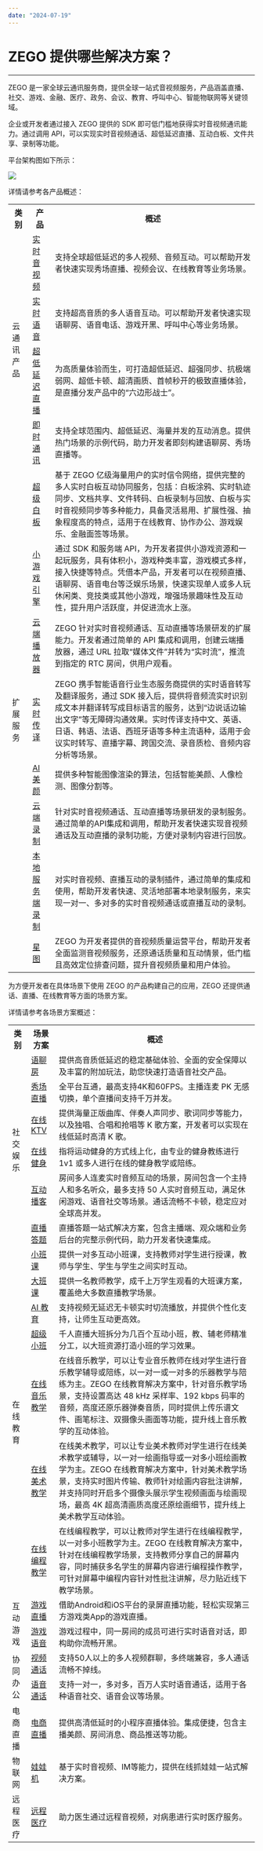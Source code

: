 ```yaml
---
date: "2024-07-19"
---
```

# ZEGO 提供哪些解决方案？

- - -

ZEGO 是一家全球云通讯服务商，提供全球一站式音视频服务，产品涵盖直播、社交、游戏、金融、医疗、政务、会议、教育、呼叫中心、智能物联网等关键领域。

企业或开发者通过接入 ZEGO 提供的 SDK 即可低门槛地获得实时音视频通讯能力。通过调用 API，可以实现实时音视频通话、超低延迟直播、互动白板、文件共享、录制等功能。

平台架构图如下所示：

<Frame width="512" height="auto" caption=""><Frame width="512" height="auto" caption=""><img src="https://doc-media.zego.im/sdk-doc/Pics/iOS/ZegoLiveRoom/ZegoLiveRoom-JoinLive/structure.png" /></Frame></Frame>


详情请参考各产品概述：

<table>
  
<tbody><tr>
<th>类别</th>
<th>产品</th>
<th>概述</th>
</tr>
<tr>
<td rowspan="4">云通讯产品</td>
<td><a target="_blank" href="https://doc-zh.zego.im/article/5416">实时音视频</a></td>
<td>支持全球超低延迟的多人视频、音频互动。可以帮助开发者快速实现秀场直播、视频会议、在线教育等业务场景。</td>
</tr>
<tr>
<td><a target="_blank" href="https://doc-zh.zego.im/article/4438">实时语音</a></td>
<td>支持超高音质的多人语音互动。可以帮助开发者快速实现语聊房、语音电话、游戏开黑、呼叫中心等业务场景。</td>
</tr>
<tr>
<td><a target="_blank" href="https://doc-zh.zego.im/article/13182">超低延迟直播</a></td>
<td>为高质量体验而生，可打造超低延迟、超强同步、抗极端弱网、超低卡顿、超清画质、首帧秒开的极致直播体验，是直播分发产品中的“六边形战士”。</td>
</tr>
<tr>
<td><a target="_blank" href="https://doc-zh.zego.im/article/4438">即时通讯</a></td>
<td>支持全球范围内、超低延迟、海量并发的互动消息。提供热门场景的示例代码，助力开发者即刻构建语聊房、秀场直播等。</td>
</tr>
<tr>
<td rowspan="8">扩展服务</td>
<td><a target="_blank" href="https://doc-zh.zego.im/article/11287">超级白板</a></td>
<td>基于 ZEGO 亿级海量用户的实时信令网络，提供完整的多人实时白板互动协同服务，包括：白板涂鸦、实时轨迹同步、文档共享、文件转码、白板录制与回放、白板与实时音视频同步等多种能力，具备灵活易用、扩展性强、抽象程度高的特点，适用于在线教育、协作办公、游戏娱乐、金融面签等场景。</td>
</tr>
<tr>
<td><a target="_blank" href="https://doc-zh.zego.im/article/17621">小游戏引擎</a></td>
<td>通过 SDK 和服务端 API，为开发者提供小游戏资源和一起玩服务，具有体积小，游戏种类丰富，游戏模式多样，接入快捷等特点。凭借本产品，开发者可以在视频直播、语聊房、语音电台等泛娱乐场景，快速实现单人或多人玩休闲类、竞技类或其他小游戏，增强场景趣味性及互动性，提升用户活跃度，并促进流水上涨。</td>
</tr>
<tr>
<td><a target="_blank" href="https://doc-zh.zego.im/article/17844">云端播放器</a></td>
<td>ZEGO 针对实时音视频通话、互动直播等场景研发的扩展能力。开发者通过简单的 API 集成和调用，创建云端播放器，通过 URL 拉取“媒体文件”并转为“实时流”，推流到指定的 RTC 房间，供用户观看。</td>
</tr>
<tr>
<td><a target="_blank" href="https://doc-zh.zego.im/article/16653">实时传译</a></td>
<td>ZEGO 携手智能语音行业生态服务商提供的实时语音转写及翻译服务，通过 SDK 接入后，提供将音频流实时识别成文本并翻译转写成目标语言的服务，达到“边说话边输出文字”等无障碍沟通效果。实时传译支持中文、英语、日语、韩语、法语、西班牙语等多种主流语种，适用于会议实时转写、直播字幕、跨国交流、录音质检、音频内容分析等场景。</td>
</tr>
<tr>
<td><a target="_blank" href="https://doc-zh.zego.im/article/9556">AI 美颜</a></td>
<td>提供多种智能图像渲染的算法，包括智能美颜、人像检测、图像分割等。</td>
</tr>
<tr>
<td><a target="_blank" href="https://doc-zh.zego.im/article/6205">云端录制</a></td>
<td>针对实时音视频通话、互动直播等场景研发的录制服务。通过简单的API集成和调用，帮助开发者快速实现音视频通话及互动直播的录制功能，方便对录制内容进行回放。</td>
</tr>
<tr>
<td><a target="_blank" href="https://doc-zh.zego.im/article/2200">本地服务端录制</a></td>
<td>对实时音视频、直播互动的录制插件，通过简单的集成和使用，帮助开发者快速、灵活地部署本地录制服务，来实现一对一、多对多的实时音视频通话或直播互动的录制。</td>
</tr>
<tr>
<td><a target="_blank" href="https://doc-zh.zego.im/article/16353">星图</a></td>
<td>ZEGO 为开发者提供的音视频质量运营平台，帮助开发者全面监测音视频服务，还原通话质量和互动情景，低门槛且高效定位排查问题，提升音视频质量和用户体验。</td>
</tr>
</tbody></table>







为方便开发者在具体场景下使用 ZEGO 的产品构建自己的应用，ZEGO 还提供通话、直播、在线教育等方面的场景方案。

详情请参考各场景方案概述：


<table>
  
<tbody><tr>
<th>类别</th>
<th>场景方案</th>
<th>概述</th>
</tr>
<tr>
<td rowspan="6">社交娱乐</td>
<td><a target="_blank" href="https://doc-zh.zego.im/article/15942">语聊房</a></td>
<td>提供高音质低延迟的稳定基础体验、全面的安全保障以及丰富的附加玩法，助您快速打造语音社交产品。</td>
</tr>
<tr>
<td><a target="_blank" href="https://doc-zh.zego.im/article/16273">秀场直播</a></td>
<td>全平台互通，最高支持4K和60FPS。主播连麦 PK 无感切换，单个直播间支持千万并发。</td>
</tr>
<tr>
<td><a target="_blank" href="https://doc-zh.zego.im/article/15040">在线 KTV</a></td>
<td>提供海量正版曲库、伴奏人声同步、歌词同步等能力，以及独唱、合唱和抢唱等 K 歌方案，开发者可以实现在线低延时高清 K 歌。</td>
</tr>
<tr>
<td><a target="_blank" href="https://doc-zh.zego.im/article/12910">在线健身</a></td>
<td>指将运动健身的方式线上化，由专业的健身教练进行 1v1 或多人进行在线的健身教学或陪练。</td>
</tr>
<tr>
<td><a target="_blank" href="https://doc-zh.zego.im/article/11654">互动播客</a></td>
<td>房间多人连麦实时音频互动的场景，房间包含一个主持人和多名听众，最多支持 50 人实时音频互动，满足休闲游戏、语音社交等场景。通话流畅不卡顿，稳定应对全球高并发。</td>
</tr>
<tr>
<td><a target="_blank" href="https://doc-zh.zego.im/article/3431">直播答题</a></td>
<td>直播答题一站式解决方案，包含主播端、观众端和业务后台的完整示例代码，助力开发者快速集成。</td>
</tr>
<tr>
<td rowspan="7">在线教育</td>
<td><a target="_blank" href="https://doc-zh.zego.im/article/15991">小班课</a></td>
<td>提供一对多互动小班课，支持教师对学生进行授课，教师与学生、学生与学生之间实时互动。</td>
</tr>
<tr>
<td><a target="_blank" href="https://doc-zh.zego.im/article/14127">大班课</a></td>
<td>提供一名教师教学，成千上万学生观看的大班课方案，覆盖绝大多数直播教学场景。</td>
</tr>
<tr>
<td><a target="_blank" href="https://doc-zh.zego.im/article/3452">AI 教育</a></td>
<td>支持视频无延迟无卡顿实时切流播放，并提供个性化支持，让师生互动更高效。</td>
</tr>
<tr>
<td><a target="_blank" href="https://doc-zh.zego.im/article/3605">超级小班</a></td>
<td>千人直播大班拆分为几百个互动小班，教、辅老师精准分工，以大班资源打造小班的学习效果。</td>
</tr>
<tr>
<td><a target="_blank" href="https://doc-zh.zego.im/article/11170">在线音乐教学</a></td>
<td>在线音乐教学，可以让专业音乐教师在线对学生进行音乐教学辅导或陪练，以一对一或一对多的乐器教学与陪练为主。ZEGO 在线教育解决方案中，针对音乐教学场景，支持设置高达 48 kHz 采样率、192 kbps 码率的音频，高度还原乐器弹奏音质，同时提供上传乐谱文件、画笔标注、双摄像头画面等功能，提升线上音乐教学的互动体验。</td>
</tr>
<tr>
<td><a target="_blank" href="https://doc-zh.zego.im/article/11172">在线美术教学</a></td>
<td>在线美术教学，可以让专业美术教师对学生进行在线美术教学或辅导，以一对一绘画指导或一对多小班绘画教学为主。ZEGO 在线教育解决方案中，针对美术教学场景，支持实时图片传输、教师针对绘画内容批注讲解，并支持同时开启多个摄像头展示学生视频画面与绘画现场，最高 4K 超高清画质高度还原绘画细节，提升线上美术教学互动体验。</td>
</tr>
<tr>
<td><a target="_blank" href="https://doc-zh.zego.im/article/11176">在线编程教学</a></td>
<td>在线编程教学，可以让教师对学生进行在线编程教学，以一对多小班教学为主。ZEGO 在线教育解决方案中，针对在线编程教学场景，支持教师分享自己的屏幕内容，同时捕获多名学生的屏幕内容进行编程操作教学，可针对屏幕中编程内容针对性批注讲解，尽力贴近线下教学场景。</td>
</tr>
<tr>
<td rowspan="2">互动游戏</td>
<td><a target="_blank" href="https://doc-zh.zego.im/article/3538">游戏直播</a></td>
<td>借助Android和iOS平台的录屏直播功能，轻松实现第三方游戏类App的游戏直播。</td>
</tr>
<tr>
<td><a target="_blank" href="https://doc-zh.zego.im/article/4586">游戏语音</a></td>
<td>游戏过程中，同一房间的成员可进行实时语音对话，即构助你流畅开黑。</td>
</tr>
<tr>
<td rowspan="2">协同办公</td>
<td><a target="_blank" href="https://doc-zh.zego.im/article/3288">视频通话</a></td>
<td>支持50人以上的多人视频群聊，多终端兼容，多人通话流畅不掉线。</td>
</tr>
<tr>
<td><a target="_blank" href="https://doc-zh.zego.im/article/3320">语音通话</a></td>
<td>支持一对一，多对多，百万人实时语音通话，适用于各种语音社交、语音会议等场景。</td>
</tr>
<tr>
<td>电商直播</td>
<td><a target="_blank" href="https://doc-zh.zego.im/article/3924">电商直播</a></td>
<td>提供高清低延时的小程序直播体验。集成便捷，包含主播美颜、房间消息、商品推送等功能。</td>
</tr>
<tr>
<td>物联网</td>
<td><a target="_blank" href="https://doc-zh.zego.im/article/3467">娃娃机</a></td>
<td>基于实时音视频、IM等能力，提供在线抓娃娃一站式解决方案。</td>
</tr>
<tr>
<td>远程医疗</td>
<td><a target="_blank" href="https://doc-zh.zego.im/article/15299">远程医疗</a></td>
<td>助力医生通过远程音视频，对病患进行实时医疗服务。</td>
</tr>
</tbody></table>